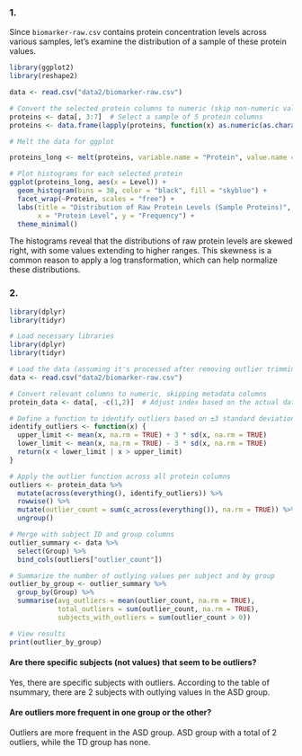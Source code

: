 

### 1.
Since `biomarker-raw.csv` contains protein concentration levels across various samples, let's examine the distribution of a sample of these protein values.
```r
library(ggplot2)
library(reshape2)
```

```r
data <- read.csv("data2/biomarker-raw.csv")

# Convert the selected protein columns to numeric (skip non-numeric values)
proteins <- data[, 3:7]  # Select a sample of 5 protein columns
proteins <- data.frame(lapply(proteins, function(x) as.numeric(as.character(x))))

# Melt the data for ggplot

proteins_long <- melt(proteins, variable.name = "Protein", value.name = "Level")

# Plot histograms for each selected protein
ggplot(proteins_long, aes(x = Level)) +
  geom_histogram(bins = 30, color = "black", fill = "skyblue") +
  facet_wrap(~Protein, scales = "free") +
  labs(title = "Distribution of Raw Protein Levels (Sample Proteins)",
       x = "Protein Level", y = "Frequency") +
  theme_minimal()

```
The histograms reveal that the distributions of raw protein levels are skewed right, with some values extending to higher ranges. 
This skewness is a common reason to apply a log transformation, which can help normalize these distributions.

### 2.
```r
library(dplyr)
library(tidyr)
```

```r
# Load necessary libraries
library(dplyr)
library(tidyr)

# Load the data (assuming it's processed after removing outlier trimming)
data <- read.csv("data2/biomarker-raw.csv")

# Convert relevant columns to numeric, skipping metadata columns
protein_data <- data[, -c(1,2)]  # Adjust index based on the actual data structure

# Define a function to identify outliers based on ±3 standard deviations
identify_outliers <- function(x) {
  upper_limit <- mean(x, na.rm = TRUE) + 3 * sd(x, na.rm = TRUE)
  lower_limit <- mean(x, na.rm = TRUE) - 3 * sd(x, na.rm = TRUE)
  return(x < lower_limit | x > upper_limit)
}

# Apply the outlier function across all protein columns
outliers <- protein_data %>%
  mutate(across(everything(), identify_outliers)) %>%
  rowwise() %>%
  mutate(outlier_count = sum(c_across(everything()), na.rm = TRUE)) %>%
  ungroup()

# Merge with subject ID and group columns
outlier_summary <- data %>%
  select(Group) %>%
  bind_cols(outliers["outlier_count"])

# Summarize the number of outlying values per subject and by group
outlier_by_group <- outlier_summary %>%
  group_by(Group) %>%
  summarise(avg_outliers = mean(outlier_count, na.rm = TRUE),
            total_outliers = sum(outlier_count, na.rm = TRUE),
            subjects_with_outliers = sum(outlier_count > 0))

# View results
print(outlier_by_group)

```
#### Are there specific subjects (not values) that seem to be outliers?
Yes, there are specific subjects with outliers. According to the table of nsummary, there are 2 subjects with outlying values in the ASD group.

#### Are outliers more frequent in one group or the other?
Outliers are more frequent in the ASD group.
ASD group with a total of 2 outliers, while the TD group has none.


